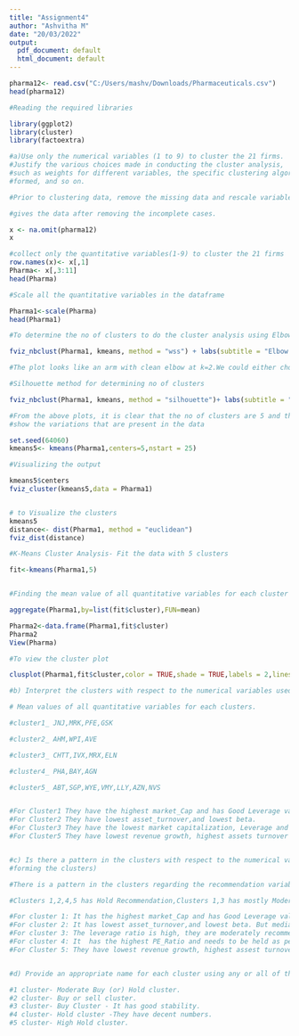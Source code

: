 ```yaml
---
title: "Assignment4"
author: "Ashvitha M"
date: "20/03/2022"
output:
  pdf_document: default
  html_document: default
---
```


```r

pharma12<- read.csv("C:/Users/mashv/Downloads/Pharmaceuticals.csv")
head(pharma12)

#Reading the required libraries

library(ggplot2)
library(cluster)
library(factoextra)

#a)Use only the numerical variables (1 to 9) to cluster the 21 firms. 
#Justify the various choices made in conducting the cluster analysis,
#such as weights for different variables, the specific clustering algorithm(s) used, the number of clusters
#formed, and so on.

#Prior to clustering data, remove the missing data and rescale variables for comparability.

#gives the data after removing the incomplete cases.

x <- na.omit(pharma12) 
x

#collect only the quantitative variables(1-9) to cluster the 21 firms
row.names(x)<- x[,1]
Pharma<- x[,3:11]
head(Pharma)

#Scale all the quantitative variables in the dataframe

Pharma1<-scale(Pharma)
head(Pharma1)

#To determine the no of clusters to do the cluster analysis using Elbow Method

fviz_nbclust(Pharma1, kmeans, method = "wss") + labs(subtitle = "Elbow Method")

#The plot looks like an arm with clean elbow at k=2.We could either choose 2345 and the graph is not sharp and clean.

#Silhouette method for determining no of clusters

fviz_nbclust(Pharma1, kmeans, method = "silhouette")+ labs(subtitle = "Silhouette Method")

#From the above plots, it is clear that the no of clusters are 5 and they are enough to
#show the variations that are present in the data

set.seed(64060)
kmeans5<- kmeans(Pharma1,centers=5,nstart = 25)

#Visualizing the output

kmeans5$centers
fviz_cluster(kmeans5,data = Pharma1) 


# to Visualize the clusters
kmeans5
distance<- dist(Pharma1, method = "euclidean")
fviz_dist(distance)

#K-Means Cluster Analysis- Fit the data with 5 clusters

fit<-kmeans(Pharma1,5)


#Finding the mean value of all quantitative variables for each cluster

aggregate(Pharma1,by=list(fit$cluster),FUN=mean)

Pharma2<-data.frame(Pharma1,fit$cluster)
Pharma2
View(Pharma)

#To view the cluster plot

clusplot(Pharma1,fit$cluster,color = TRUE,shade = TRUE,labels = 2,lines = 0)

#b) Interpret the clusters with respect to the numerical variables used in forming the clusters. 

# Mean values of all quantitative variables for each clusters.

#cluster1_ JNJ,MRK,PFE,GSK

#cluster2_ AHM,WPI,AVE

#cluster3_ CHTT,IVX,MRX,ELN

#cluster4_ PHA,BAY,AGN 

#cluster5_ ABT,SGP,WYE,VMY,LLY,AZN,NVS


#For Cluster1 They have the highest market_Cap and has Good Leverage value.
#For Cluster2 They have lowest asset_turnover,and lowest beta.
#For Cluster3 They have the lowest market capitalization, Leverage and Beta are good. It has #highest revenue growth. #For Cluster4 These have the highest PE_Ratio. ROE value is not good.
#For Cluster5 They have lowest revenue growth, highest assets turnover and highest #net profit margin.


#c) Is there a pattern in the clusters with respect to the numerical variables (10 to 12)? (those not used in 
#forming the clusters) 

#There is a pattern in the clusters regarding the recommendation variable, which is also depicted in the graph.

#Clusters 1,2,4,5 has Hold Recommendation,Clusters 1,3 has mostly Moderate Buy Recommendation.

#For cluster 1: It has the highest market_Cap and has Good Leverage value. And they can be moderately recommended.
#For cluster 2: It has lowest asset_turnover,and lowest beta. But media recommendations are highly positive.
#For cluster 3: The leverage ratio is high, they are moderately recommended.
#For cluster 4: It  has the highest PE_Ratio and needs to be held as per the media recommendations.
#For Cluster 5: They have lowest revenue growth, highest assest turnover and highest net profit margin.


#d) Provide an appropriate name for each cluster using any or all of the variables in the dataset. 

#1 cluster- Moderate Buy (or) Hold cluster.
#2 cluster- Buy or sell cluster.  
#3 cluster- Buy Cluster - It has good stability. 
#4 cluster- Hold cluster -They have decent numbers.
#5 cluster- High Hold cluster.




```

